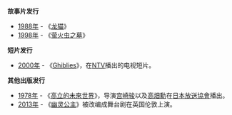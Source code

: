 '''故事片发行'''
*   [[1988年|1988年]]   - 《[[龙猫|龙猫]]》
* [[1998年|1998年]] - 《[[萤火虫之墓|萤火虫之墓]]》

'''短片发行'''
* [[2000年|2000年]] - 《[[Short_films_by_Studio_Ghibli#Ghiblies|Ghiblies]]》，在[[日本電視台|NTV]]播出的电视短片。

'''其他出版发行'''
* [[1978年|1978年]] - 《[[高立的未來世界|高立的未來世界]]》，导演[[宫崎骏|宫崎骏]]以及[[高畑勳|高畑勳]]在[[日本放送協會|日本放送協會]]播出。
* [[2013年|2013年]] - 《[[魔法公主|幽灵公主]]》被{{le|Whole Hog Theatre|Whole Hog Theatre}}改编成舞台剧在英国伦敦上演。
<!--
'''Births'''

'''Deaths'''

'''Anniversaries and events'''
-->